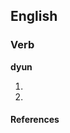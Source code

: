 ==English==

===Verb===
'''dyun'''

# {{past participle of|[[de]]}}
# {{past participle of|[[dee]]}}

====References====
{{R:Northeast Dialect 2005}}